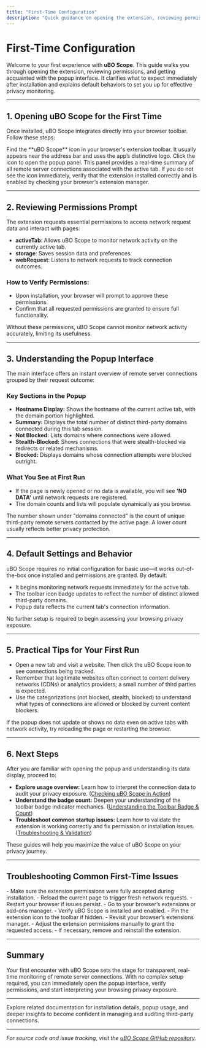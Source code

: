 ```yaml
---
title: "First-Time Configuration"
description: "Quick guidance on opening the extension, reviewing permissions, and getting oriented with the popup interface. Explains any default settings and what to expect when the extension first runs."
---
```


# First-Time Configuration

Welcome to your first experience with **uBO Scope**. This guide walks you through opening the extension, reviewing permissions, and getting acquainted with the popup interface. It clarifies what to expect immediately after installation and explains default behaviors to set you up for effective privacy monitoring.

---

## 1. Opening uBO Scope for the First Time

Once installed, uBO Scope integrates directly into your browser toolbar. Follow these steps:

<Steps>
<Step title="Locate the Extension Icon">
Find the **uBO Scope** icon in your browser's extension toolbar. It usually appears near the address bar and uses the app’s distinctive logo.
</Step>
<Step title="Click to Open the Popup">
Click the icon to open the popup panel. This panel provides a real-time summary of all remote server connections associated with the active tab.
</Step>
</Steps>

<Check>
If you do not see the icon immediately, verify that the extension installed correctly and is enabled by checking your browser’s extension manager.
</Check>

---

## 2. Reviewing Permissions Prompt

The extension requests essential permissions to access network request data and interact with pages:

- **activeTab**: Allows uBO Scope to monitor network activity on the currently active tab.
- **storage**: Saves session data and preferences.
- **webRequest**: Listens to network requests to track connection outcomes.

### How to Verify Permissions:

- Upon installation, your browser will prompt to approve these permissions.
- Confirm that all requested permissions are granted to ensure full functionality.

<Warning>
Without these permissions, uBO Scope cannot monitor network activity accurately, limiting its usefulness.
</Warning>

---

## 3. Understanding the Popup Interface

The main interface offers an instant overview of remote server connections grouped by their request outcome:

### Key Sections in the Popup

- **Hostname Display:** Shows the hostname of the current active tab, with the domain portion highlighted.
- **Summary:** Displays the total number of distinct third-party domains connected during this tab session.
- **Not Blocked:** Lists domains where connections were allowed.
- **Stealth-Blocked:** Shows connections that were stealth-blocked via redirects or related mechanisms.
- **Blocked:** Displays domains whose connection attempts were blocked outright.

### What You See at First Run

- If the page is newly opened or no data is available, you will see **'NO DATA'** until network requests are registered.
- The domain counts and lists will populate dynamically as you browse.

<Tip>
The number shown under "domains connected" is the count of unique third-party remote servers contacted by the active page. A lower count usually reflects better privacy protection.
</Tip>

---

## 4. Default Settings and Behavior

uBO Scope requires no initial configuration for basic use—it works out-of-the-box once installed and permissions are granted. By default:

- It begins monitoring network requests immediately for the active tab.
- The toolbar icon badge updates to reflect the number of distinct allowed third-party domains.
- Popup data reflects the current tab's connection information.

No further setup is required to begin assessing your browsing privacy exposure.

---

## 5. Practical Tips for Your First Run

- Open a new tab and visit a website. Then click the uBO Scope icon to see connections being tracked.
- Remember that legitimate websites often connect to content delivery networks (CDNs) or analytics providers; a small number of third parties is expected.
- Use the categorizations (not blocked, stealth, blocked) to understand what types of connections are allowed or blocked by current content blockers.

<Note>
If the popup does not update or shows no data even on active tabs with network activity, try reloading the page or restarting the browser.
</Note>

---

## 6. Next Steps

After you are familiar with opening the popup and understanding its data display, proceed to:

- **Explore usage overview:** Learn how to interpret the connection data to audit your privacy exposure. ([Checking uBO Scope in Action](../usage-overview))
- **Understand the badge count:** Deepen your understanding of the toolbar badge indicator mechanics. ([Understanding the Toolbar Badge & Count](../../guides/getting-started/connection-badge-interpreting))
- **Troubleshoot common startup issues:** Learn how to validate the extension is working correctly and fix permission or installation issues. ([Troubleshooting & Validation](../troubleshooting))

<Info>
These guides will help you maximize the value of uBO Scope on your privacy journey.
</Info>

---

## Troubleshooting Common First-Time Issues

<AccordionGroup title="Common First-Time Issues">
<Accordion title="Popup shows 'NO DATA' even on active tabs with network activity">
- Make sure the extension permissions were fully accepted during installation.
- Reload the current page to trigger fresh network requests.
- Restart your browser if issues persist.
</Accordion>

<Accordion title="Toolbar icon does not appear after installation">
- Go to your browser’s extensions or add-ons manager.
- Verify uBO Scope is installed and enabled.
- Pin the extension icon to the toolbar if hidden.
</Accordion>

<Accordion title="Permissions prompt was declined accidentally">
- Revisit your browser’s extensions manager.
- Adjust the extension permissions manually to grant the requested access.
- If necessary, remove and reinstall the extension.
</Accordion>
</AccordionGroup>

---

## Summary

Your first encounter with uBO Scope sets the stage for transparent, real-time monitoring of remote server connections. With no complex setup required, you can immediately open the popup interface, verify permissions, and start interpreting your browsing privacy exposure.


---

Explore related documentation for installation details, popup usage, and deeper insights to become confident in managing and auditing third-party connections.


---

*For source code and issue tracking, visit the [uBO Scope GitHub repository](https://github.com/gorhill/uBO-Scope).*